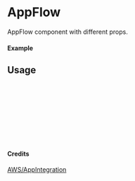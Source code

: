 
<Meta of={AppFlow} title="AWS/AppIntegration/AppFlow" />

# AppFlow

AppFlow component with different props.

#### Example

<Canvas of={AppFlow.Primary} />

## Usage

```ts
import { AppFlow } from "yadl-ui";

const Example = () => {
  return (
      <AppFlow />
  );
};

export default Example;
```

#### Credits
[AWS/AppIntegration](https://aws-icons.com/)

